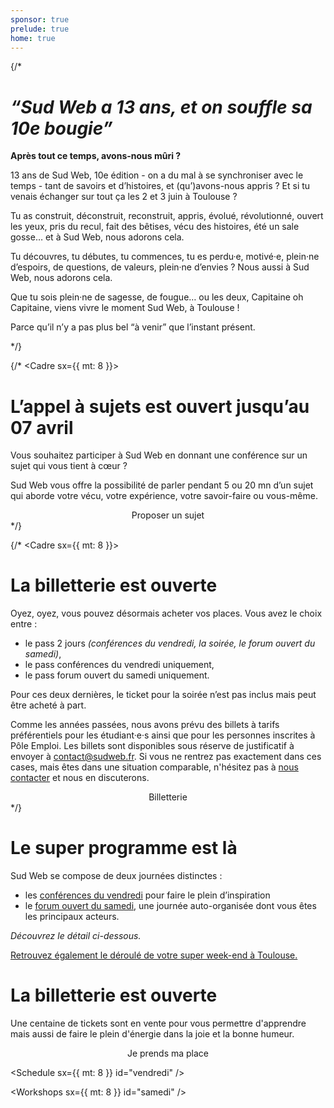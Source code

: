 ```yaml
---
sponsor: true
prelude: true
home: true
---
```



{/*
  <Cadre>

# *“Sud Web a 13 ans, et on souffle sa 10e bougie”*

**Après tout ce temps, avons-nous mûri&nbsp;?**

13 ans de Sud Web, 10e édition - on a du mal à se synchroniser avec le temps -
tant de savoirs et d’histoires, et (qu’)avons-nous appris&nbsp;? Et si tu venais
échanger sur tout ça les 2 et 3 juin à Toulouse&nbsp;?

Tu as construit, déconstruit, reconstruit, appris, évolué, révolutionné, ouvert
les yeux, pris du recul, fait des bêtises, vécu des histoires, été un sale
gosse… et à Sud Web, nous adorons cela.

Tu découvres, tu débutes, tu commences, tu es perdu·e, motivé·e, plein·ne
d’espoirs, de questions, de valeurs, plein·ne d’envies&nbsp;? Nous aussi à Sud Web,
nous adorons cela.

Que tu sois plein·ne de sagesse, de fougue… ou les deux, Capitaine oh Capitaine,
viens vivre le moment Sud Web, à Toulouse&nbsp;!

Parce qu’il n’y a pas plus bel “à venir” que l’instant présent.

  </Cadre>
*/}

{/*
  <Cadre sx={{ mt: 8 }}>

# L’appel à sujets est ouvert jusqu’au 07 avril

Vous souhaitez participer à Sud Web en donnant une conférence sur un sujet qui
vous tient à cœur&nbsp;?

Sud Web vous offre la possibilité de parler pendant 5 ou 20 mn d’un sujet qui
aborde votre vécu, votre expérience, votre savoir-faire ou vous-même.

<center>
  <CTA to="/appel-a-sujet">Proposer un sujet</CTA>
</center>

  </Cadre>
*/}

{/*
  <Cadre sx={{ mt: 8 }}>

# La billetterie est ouverte

Oyez, oyez, vous pouvez désormais acheter vos places. Vous avez le choix entre&nbsp;:
- le pass 2 jours *(conférences du vendredi, la soirée, le forum ouvert du samedi)*,
- le pass conférences du vendredi uniquement,
- le pass forum ouvert du samedi uniquement.

Pour ces deux dernières, le ticket pour la soirée n’est pas inclus mais peut
être acheté à part.

Comme les années passées, nous avons prévu des billets à tarifs préférentiels
pour les étudiant·e·s ainsi que pour les personnes inscrites à Pôle Emploi. Les
billets sont disponibles sous réserve de justificatif à envoyer à
[contact@sudweb.fr](mailto:contact@sudweb.fr). Si vous ne rentrez pas exactement
dans ces cases, mais êtes dans une situation comparable, n'hésitez pas à [nous
contacter](mailto:contact@sudweb.fr) et nous en discuterons.

<center>
  <CTA to="/billetterie">Billetterie</CTA>
</center>

  </Cadre>
*/}

  <Cadre>

# Le super programme est là

Sud Web se compose de deux journées distinctes :

- les [conférences du vendredi](#vendredi) pour faire le plein d’inspiration
- le [forum ouvert du samedi](#samedi), une journée auto-organisée dont vous
  êtes les principaux acteurs.

*Découvrez le détail ci-dessous.*

[Retrouvez également le déroulé de votre super week-end à Toulouse.](../les-deux-journees/)

# La billetterie est ouverte

Une centaine de tickets sont en vente  pour vous permettre d'apprendre mais
aussi de faire le plein d'énergie dans la joie et la bonne humeur.

<center>
  <CTA to="/billetterie">Je prends ma place</CTA>
</center>

  </Cadre>

  <Schedule sx={{ mt: 8 }} id="vendredi" />

  <Workshops sx={{ mt: 8 }} id="samedi" />
